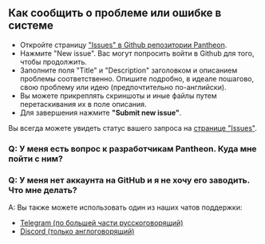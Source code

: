 
<Meta title='Ошибки и проблемы - Mahjong Pantheon'
      description='Как сообщать о проблемах и ошибках в системе Mahjong Pantheon' />

## Как сообщить о проблеме или ошибке в системе

- Откройте страницу <a href='https://github.com/MahjongPantheon/pantheon/issues' target='_blank'>"Issues" в Github репозитории Pantheon</a>.
- Нажмите "New issue". Вас могут попросить войти в Github для того, чтобы продолжить.
- Заполните поля "Title" и "Description" заголовком и описанием проблемы соответственно. Опишите подробно, в идеале пошагово, свою проблему или идею (предпочтительно по-английски).
- Вы можете прикреплять скриншоты и иные файлы путем перетаскивания их в поле описания.
- Для завершения нажмите **"Submit new issue"**.

Вы всегда можете увидеть статус вашего запроса на <a href='https://github.com/MahjongPantheon/pantheon/issues' target='_blank'>странице "Issues"</a>.

### Q: У меня есть вопрос к разработчикам Pantheon. Куда мне пойти с ним?
### Q: У меня нет аккаунта на GitHub и я не хочу его заводить. Что мне делать?

A: Вы также можете использовать один из наших чатов поддержки:
- <a href='https://t.me/pantheon_support' target='_blank'>Telegram (по большей части русскоговорящий)</a>
- <a href='https://discord.gg/U5qBkexfEQ' target='_blank'>Discord (только англоговорящий)</a>
